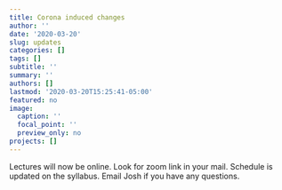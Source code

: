```yaml
---
title: Corona induced changes
author: ''
date: '2020-03-20'
slug: updates
categories: []
tags: []
subtitle: ''
summary: ''
authors: []
lastmod: '2020-03-20T15:25:41-05:00'
featured: no
image:
  caption: ''
  focal_point: ''
  preview_only: no
projects: []
---
```


Lectures will now be online. Look for zoom link in your mail. Schedule is updated on the syllabus. Email Josh if you have any questions. 